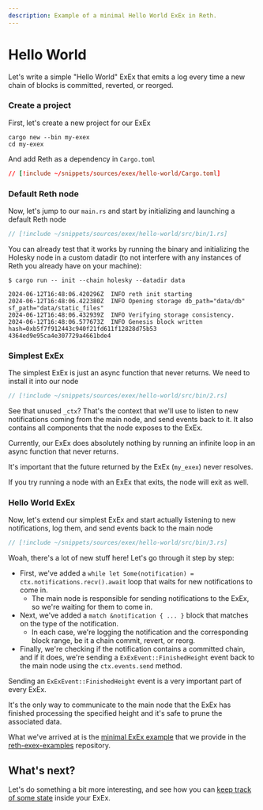 ```yaml
---
description: Example of a minimal Hello World ExEx in Reth.
---
```


# Hello World

Let's write a simple "Hello World" ExEx that emits a log every time a new chain of blocks is committed, reverted, or reorged.

### Create a project

First, let's create a new project for our ExEx

```console
cargo new --bin my-exex
cd my-exex
```

And add Reth as a dependency in `Cargo.toml`

```toml
// [!include ~/snippets/sources/exex/hello-world/Cargo.toml]
```

### Default Reth node

Now, let's jump to our `main.rs` and start by initializing and launching a default Reth node

```rust
// [!include ~/snippets/sources/exex/hello-world/src/bin/1.rs]
```

You can already test that it works by running the binary and initializing the Holesky node in a custom datadir
(to not interfere with any instances of Reth you already have on your machine):

```console
$ cargo run -- init --chain holesky --datadir data

2024-06-12T16:48:06.420296Z  INFO reth init starting
2024-06-12T16:48:06.422380Z  INFO Opening storage db_path="data/db" sf_path="data/static_files"
2024-06-12T16:48:06.432939Z  INFO Verifying storage consistency.
2024-06-12T16:48:06.577673Z  INFO Genesis block written hash=0xb5f7f912443c940f21fd611f12828d75b53
4364ed9e95ca4e307729a4661bde4
```

### Simplest ExEx

The simplest ExEx is just an async function that never returns. We need to install it into our node

```rust
// [!include ~/snippets/sources/exex/hello-world/src/bin/2.rs]
```

See that unused `_ctx`? That's the context that we'll use to listen to new notifications coming from the main node,
and send events back to it. It also contains all components that the node exposes to the ExEx.

Currently, our ExEx does absolutely nothing by running an infinite loop in an async function that never returns.

<div class="warning">

It's important that the future returned by the ExEx (`my_exex`) never resolves.

If you try running a node with an ExEx that exits, the node will exit as well.

</div>

### Hello World ExEx

Now, let's extend our simplest ExEx and start actually listening to new notifications, log them, and send events back to the main node

```rust
// [!include ~/snippets/sources/exex/hello-world/src/bin/3.rs]
```

Woah, there's a lot of new stuff here! Let's go through it step by step:

-   First, we've added a `while let Some(notification) = ctx.notifications.recv().await` loop that waits for new notifications to come in.
    -   The main node is responsible for sending notifications to the ExEx, so we're waiting for them to come in.
-   Next, we've added a `match &notification { ... }` block that matches on the type of the notification.
    -   In each case, we're logging the notification and the corresponding block range, be it a chain commit, revert, or reorg.
-   Finally, we're checking if the notification contains a committed chain, and if it does, we're sending a `ExExEvent::FinishedHeight` event back to the main node using the `ctx.events.send` method.

<div class="warning">

Sending an `ExExEvent::FinishedHeight` event is a very important part of every ExEx.

It's the only way to communicate to the main node that the ExEx has finished processing the specified height
and it's safe to prune the associated data.

</div>

What we've arrived at is the [minimal ExEx example](https://github.com/paradigmxyz/reth-exex-examples/blob/4f3498f0cc00e038d6d8c32cd94fe82788862f49/minimal/src/main.rs) that we provide in the [reth-exex-examples](https://github.com/paradigmxyz/reth-exex-examples) repository.

## What's next?

Let's do something a bit more interesting, and see how you can [keep track of some state](/exex/tracking-state) inside your ExEx.
